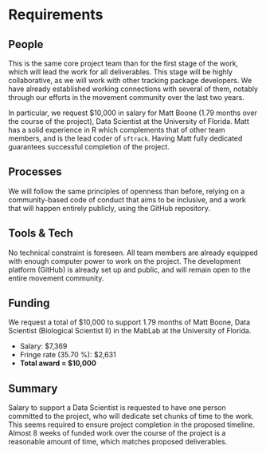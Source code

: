 # Requirements
<!-- 
An idea of what is required to make the project actually happen
-->

## People
<!--
Who needs to be involved, what's the proposed structure, what will it take to get their involvement?
-->

This is the same core project team than for the first stage of the
work, which will lead the work for all deliverables. This stage will
be highly collaborative, as we will work with other tracking package
developers. We have already established working connections with
several of them, notably through our efforts in the movement community
over the last two years.

In particular, we request \$10,000 in salary for Matt Boone (1.79
months over the course of the project), Data Scientist at the
University of Florida. Matt has a solid experience in R which
complements that of other team members, and is the lead coder of
`sftrack`. Having Matt fully dedicated guarantees successful
completion of the project.


## Processes
<!-- 
What processes need to be put in place e.g. codes of conduct, regular ISC meetings, handover to the community at large?
-->

We will follow the same principles of openness than before, relying on
a community-based code of conduct that aims to be inclusive, and a
work that will happen entirely publicly, using the GitHub repository.


## Tools & Tech
<!--
What is going to be needed to deliver this project? 

Will cloud computing be used - if yes are there are necessary components that will be deciding factors between providers?

Are there tools or tech that don't exist that will be produced to facilitate the project?
-->

No technical constraint is foreseen. All team members are already
equipped with enough computer power to work on the project.  The
development platform (GitHub) is already set up and public, and will
remain open to the entire movement community.


## Funding
<!-- 
[TO DO] THE GUIDANCE IS PRETTY UNCLEAR, ESP IN LIGHT OF GABOR'S PROPOSAL VS AWARD SIZE

-->

We request a total of \$10,000 to support 1.79 months of Matt Boone,
Data Scientist (Biological Scientist II) in the MabLab at the
University of Florida.

* Salary: \$7,369
* Fringe rate (35.70 %): \$2,631
* **Total award = \$10,000**


## Summary
<!--
A summary of the requirements that contextualises the costs
-->

Salary to support a Data Scientist is requested to have one person
committed to the project, who will dedicate set chunks of time to the
work. This seems required to ensure project completion in the proposed
timeline. Almost 8 weeks of funded work over the course of the project
is a reasonable amount of time, which matches proposed deliverables.
